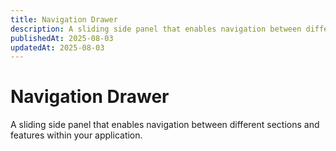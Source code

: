 ```yaml
---
title: Navigation Drawer
description: A sliding side panel that enables navigation between different sections and features within your application.
publishedAt: 2025-08-03
updatedAt: 2025-08-03
---
```


# Navigation Drawer

A sliding side panel that enables navigation between different sections and features within your application.
